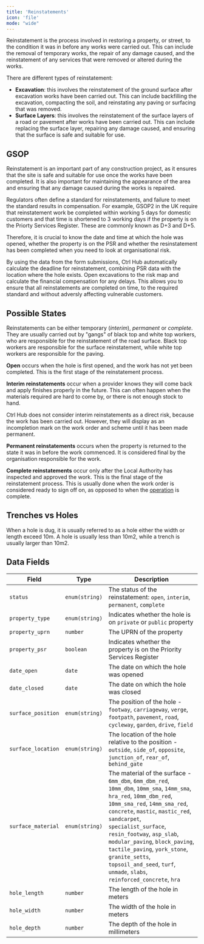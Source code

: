 ```yaml
---
title: 'Reinstatements'
icon: 'file'
mode: "wide"
---
```


Reinstatement is the process involved in restoring a property, or street, to the condition it was in before any works were carried out. This can include the removal of temporary works, the repair of any damage caused, and the reinstatement of any services that were removed or altered during the works.

There are different types of reinstatement:

 - **Excavation**: this involves the reinstatement of the ground surface after excavation works have been carried out. This can include backfilling the excavation, compacting the soil, and reinstating any paving or surfacing that was removed.
 - **Surface Layers**: this involves the reinstatement of the surface layers of a road or pavement after works have been carried out. This can include replacing the surface layer, repairing any damage caused, and ensuring that the surface is safe and suitable for use.

## GSOP

Reinstatement is an important part of any construction project, as it ensures that the site is safe and suitable for use once the works have been completed. It is also important for maintaining the appearance of the area and ensuring that any damage caused during the works is repaired.

Regulators often define a standard for reinstatements, and failure to meet the standard results in compensation. For example, GSOP2 in the UK require that reinstatement work be completed within working 5 days for domestic customers and that time is shortened to 3 working days if the property is on the Priorty Services Register. These are commonly known as D+3 and D+5.

Therefore, it is crucial to know the date and time at which the hole was opened, whether the property is on the PSR and whether the resinstatement has been completed when you need to look at organisational risk.

By using the data from the form submissions, Ctrl Hub automatically calculate the deadline for reinstatement, combining PSR data with the location where the hole exists. Open excavations to the risk map and calculate the financial compensation for any delays. This allows you to ensure that all reinstatements are completed on time, to the required standard and without adversly affecting vulnerable customers.

## Possible States

Reinstatements can be either temporary (_interim_), _permanent_ or _complete_. They are usually carried out by "gangs" of black top and white top workers, who are responsible for the reinstatement of the road surface. Black top workers are responsible for the surface reinstatement, while white top workers are responsible for the paving.

**Open** occurs when the hole is first opened, and the work has not yet been completed. This is the first stage of the reinstatement process.

**Interim reinstatements** occur when a provider knows they will come back and apply finishes properly in the future. This can often happen when the materials required are hard to come by, or there is not enough stock to hand.

<Note>
Ctrl Hub does not consider interim reinstatements as a direct risk, because the work has been carried out. However, they will display as an incompletion mark on the work order and scheme until it has been made permanent.
</Note>

**Permanent reinstatements** occurs when the property is returned to the state it was in before the work commenced. It is considered final by the organisation responsible for the work.

**Complete reinstatements** occur only after the Local Authority has inspected and approved the work. This is the final stage of the reinstatement process. This is usually done when the work order is considered ready to sign off on, as opposed to when the [operation](/concepts/governance/schemes#work-orders-permits-and-operations) is complete.

## Trenches vs Holes

When a hole is dug, it is usually referred to as a hole either the width or length exceed 10m. A hole is usually less than 10m2, while a trench is usually larger than 10m2.

## Data Fields

| Field               | Type            | Description
| ------------------- | --------------- | -----------
| `status`            | `enum(string)`  | The status of the reinstatement: `open`, `interim`, `permanent`, `complete`
| `property_type`     | `enum(string)`  | Indicates whether the hole is on `private` or `public` property
| `property_uprn`     | `number`        | The UPRN of the property
| `property_psr`      | `boolean`       | Indicates whether the property is on the Priority Services Register
| `date_open`         | `date`          | The date on which the hole was opened
| `date_closed`       | `date`          | The date on which the hole was closed
| `surface_position`  | `enum(string)`  | The position of the hole - `footway`, `carriageway`, `verge`, `footpath`, `pavement`, `road`, `cycleway`, `garden`, `drive`, `field`
| `surface_location`  | `enum(string)`  | The location of the hole relative to the position - `outside`, `side_of`, `opposite`, `junction_of`, `rear_of`, `behind_gate`
| `surface_material`  | `enum(string)`  | The material of the surface - `6mm_dbm`, `6mm_dbm_red`, `10mm_dbm`, `10mm_sma`, `14mm_sma`, `hra_red`, `10mm_dbm_red`, `10mm_sma_red`, `14mm_sma_red`, `concrete`, `mastic`, `mastic_red`, `sandcarpet`, `specialist_surface`, `resin_footway`, `asp_slab`, `modular_paving`, `block_paving`, `tactile_paving`, `york_stone`, `granite_setts`, `topsoil_and_seed`, `turf`, `unmade`, `slabs`, `reinforced_concrete`, `hra`
| `hole_length`       | `number`        | The length of the hole in meters
| `hole_width`        | `number`        | The width of the hole in meters
| `hole_depth`        | `number`        | The depth of the hole in millimeters

